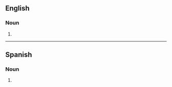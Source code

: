 {{also|Burritos}}

==English==

===Noun===
{{head|en|noun plural form}}

# {{plural of|burrito|lang=en}}

----

==Spanish==

===Noun===
{{head|es|noun form}}

# {{plural of|burrito|lang=es}}